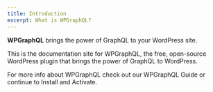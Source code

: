 ```yaml
---
title: Introduction
excerpt: What is WPGraphQL?
---
```



**WPGraphQL** brings the power of GraphQL to your WordPress site.

This is the documentation site for WPGraphQL, the free,
open-source WordPress plugin that brings the power of GraphQL to
WordPress.

For more info about WPGraphQL check out our <Link to="/guides/about-wpgraphql/">WPGraphQL Guide</Link> or continue to <Link to="/getting-started/install-and-activate/">Install and Activate</Link>.
